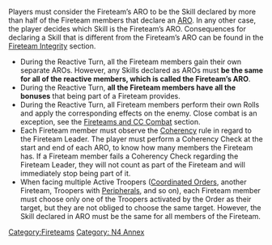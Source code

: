 {{section-fireteams}}


{{n4annex}}
{{n4list}}
{{update | March 2022}}
Players must consider the Fireteam’s ARO to be the Skill declared by more than half of the Fireteam members that declare an [[ARO]]. In any other case, the player decides which Skill is the Fireteam’s ARO. Consequences for declaring a Skill that is different from the Fireteam’s ARO can be found in the [[Fireteam Integrity]] section.

{{skillbox |black| FIRETEAM ARO | }}
{{Effects}}
* During the Reactive Turn, all the Fireteam members gain their own separate AROs. However, any Skills declared as AROs must '''be the same for all of the reactive members, which is called the Fireteam’s ARO'''. 
* During the Reactive Turn, '''all the Fireteam members have all the bonuses''' that being part of a Fireteam provides. 
* During the Reactive Turn, all Fireteam members perform their own Rolls and apply the corresponding effects on the enemy. Close combat is an exception, see the [[Fireteams:_Basic_Rules#Fireteams_and_CC | Fireteams and CC Combat]] section.
* Each Fireteam member must observe the [[Coherency]] rule in regard to the Fireteam Leader. The player must perform a Coherency Check at the start and end of each ARO, to know how many members the Fireteam has. If a Fireteam member fails a Coherency Check regarding the Fireteam Leader, they will not count as part of the Fireteam and will immediately stop being part of it.
* When facing multiple Active Troopers ([[Coordinated Orders]], another Fireteam, Troopers with [[Peripheral]]s, and so on), each Fireteam member must choose only one of the Troopers activated by the Order as their target, but they are not obliged to choose the same target. However, the Skill declared in ARO must be the same for all members of the Fireteam.

{{update-end}}


{{section-fireteams}}


{{n4end}}



[[Category:Fireteams]]
[[Category: N4 Annex]]